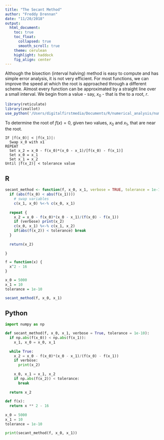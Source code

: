 ```yaml
---
title: "The Secant Method"
author: "Freddy Drennan"
date: "11/20/2018"
output:
  html_document:
    toc: true
    toc_float:
      collapsed: true
      smooth_scroll: true
    theme: cerulean
    highlight: haddock
    fig_align: center
---
```


Although the bisection (interval halving) method is easy to compute and has simple error analysis, it is not very efficient. For most functions, we can improve the speed at which the root is approached through a different scheme. Almost every function can be approximated by a straight line over a small interval. We begin from a value - say, $x_0$ - that is the to a root, $r$.

```r
library(reticulate)
library(zeallot)
use_python('/Users/digitalfirstmedia/Documents/R/numerical_analysis/numerical_analysis/bin/python3')

```

To determine the root of $f(x)=0$, given two values, $x_0$ and $x_1$, that are near the root.
```
IF |f(x_0)| < |f(x_1)|:
  Swap x_0 with x1
REPEAT
  Set x_2 = x_0 - f(x_0)*(x_0 - x_1)/[f(x_0) - f(x_1)]
  Set x_0 = x_1
  Set x_1 = x_2
Until |f(x_2)| < tolerance value
```
## R
```r

secant_method <- function(f, x_0, x_1, verbose = TRUE, tolerance = 1e-10) {
  if (abs(f(x_0) < abs(f(x_1)))) 
    # swap variables
    c(x_1, x_0) %<-% c(x_0, x_1)
  
  repeat {
    x_2 = x_0 - f(x_0)*(x_0 - x_1)/(f(x_0) - f(x_1))
    if (verbose) print(x_2)
    c(x_0, x_1) %<-% c(x_1, x_2)
    if(abs(f(x_2)) < tolerance) break
  }
    
  return(x_2)
  
}

f = function(x) {
  x^2 - 16
}

x_0 = 5000
x_1 = 10
tolerance = 1e-10

secant_method(f, x_0, x_1)
```

## Python
```python
import numpy as np

def secant_method(f, x_0, x_1, verbose = True, tolerance = 1e-10):
  if np.abs(f(x_0)) < np.abs(f(x_1)):
    x_1, x_0 = x_0, x_1
    
  while True:
    x_2 = x_0 - f(x_0)*(x_0 - x_1)/(f(x_0) - f(x_1))
    if verbose:
      print(x_2)
      
    x_0, x_1 = x_1, x_2
    if np.abs(f(x_2)) < tolerance:
      break
  
  return x_2
    
def f(x):
  return x ** 2 - 16
  
x_0 = 5000
x_1 = 10
tolerance = 1e-10

print(secant_method(f, x_0, x_1))
  
  
```